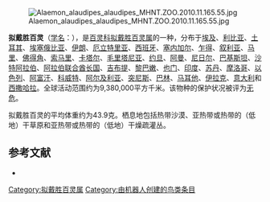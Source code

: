 {{noteTA
|G1=unit
}}
{{Speciesbox
| name = 拟戴胜百灵
| image = AlaemonHead.jpg
| status = LC | status_system = IUCN3.1
| genus = Alaemon
| species = alaudipes
| authority = {{link-en|勒内·卢伊什·德方丹|René Louiche Desfontaines|Desfontaines}}, 1789
| range_map = 
}}
[[File:Alaemon_alaudipes_alaudipes__MHNT.ZOO.2010.11.165.55.jpg|thumb]]

'''拟戴胜百灵'''（[[学名|学名]]：{{lang|la|''Alaemon alaudipes''}}），是[[百灵科|百灵科]][[拟戴胜百灵属|拟戴胜百灵属]]的一种，分布于[[埃及|埃及]]、[[利比亚|利比亚]]、[[土耳其|土耳其]]、[[埃塞俄比亚|埃塞俄比亚]]、[[伊朗|伊朗]]、[[厄立特里亚|厄立特里亚]]、[[西班牙|西班牙]]、[[塞内加尔|塞内加尔]]、[[乍得|乍得]]、[[叙利亚|叙利亚]]、[[马里|马里]]、[[佛得角|佛得角]]、[[索马里|索马里]]、[[卡塔尔|卡塔尔]]、[[毛里塔尼亚|毛里塔尼亚]]、[[约旦|约旦]]、[[阿曼|阿曼]]、[[尼日尔|尼日尔]]、[[巴基斯坦|巴基斯坦]]、[[沙特阿拉伯|沙特阿拉伯]]、[[阿拉伯联合酋长国|阿拉伯联合酋长国]]、[[吉布提|吉布提]]、[[黎巴嫩|黎巴嫩]]、[[也门|也门]]、[[印度|印度]]、[[苏丹|苏丹]]、[[摩洛哥|摩洛哥]]、[[以色列|以色列]]、[[阿富汗|阿富汗]]、[[科威特|科威特]]、[[阿尔及利亚|阿尔及利亚]]、[[突尼斯|突尼斯]]、[[巴林|巴林]]、[[马耳他|马耳他]]、[[伊拉克|伊拉克]]、[[意大利|意大利]]和[[西撒哈拉|西撒哈拉]]。全球活动范围约为9,380,000平方千米。该物种的保护状况被评为[[无危|无危]]。

拟戴胜百灵的平均体重约为43.9克。栖息地包括热带沙漠、亚热带或热带的（低地）干草原和亚热带或热带的（低地）干燥疏灌丛。

== 参考文献 ==
{{commons category|Alaemon alaudipes}}
*{{cite web|url=http://www.birdlife.org/datazone/speciesfactsheet.php?id=8142&m=0|title=Alaemon alaudipes|publisher=[[国际鸟盟|BirdLife.org]]|accessdate=2011-06-27|archive-date=2016-03-04|archive-url=https://web.archive.org/web/20160304234952/http://www.birdlife.org/datazone/speciesfactsheet.php?id=8142&m=0|dead-url=no}}
{{Taxonbar|from=Q899345}}

[[Category:拟戴胜百灵属|Category:拟戴胜百灵属]]
[[Category:由机器人创建的鸟类条目|Category:由机器人创建的鸟类条目]]